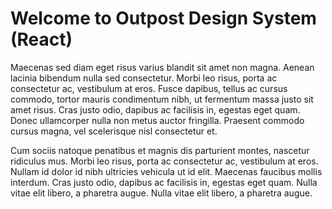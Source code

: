 <Meta title="Introduction" />

<style>
  {`
    .example {
      border: 1px solid red;
    }
  `}
</style>

# Welcome to Outpost Design System (React)

Maecenas sed diam eget risus varius blandit sit amet non magna. Aenean lacinia bibendum nulla sed consectetur. Morbi leo risus, porta ac consectetur ac, vestibulum at eros. Fusce dapibus, tellus ac cursus commodo, tortor mauris condimentum nibh, ut fermentum massa justo sit amet risus. Cras justo odio, dapibus ac facilisis in, egestas eget quam. Donec ullamcorper nulla non metus auctor fringilla. Praesent commodo cursus magna, vel scelerisque nisl consectetur et.

Cum sociis natoque penatibus et magnis dis parturient montes, nascetur ridiculus mus. Morbi leo risus, porta ac consectetur ac, vestibulum at eros. Nullam id dolor id nibh ultricies vehicula ut id elit. Maecenas faucibus mollis interdum. Cras justo odio, dapibus ac facilisis in, egestas eget quam. Nulla vitae elit libero, a pharetra augue. Nulla vitae elit libero, a pharetra augue.
